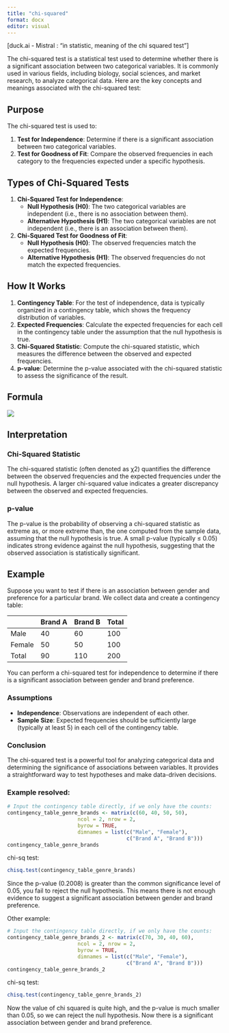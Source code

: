 ```yaml
---
title: "chi-squared"
format: docx
editor: visual
---
```


\[duck.ai - Mistral : "in statistic, meaning of the chi squared test"\]

The chi-squared test is a statistical test used to determine whether there is a significant association between two categorical variables. It is commonly used in various fields, including biology, social sciences, and market research, to analyze categorical data. Here are the key concepts and meanings associated with the chi-squared test:

## Purpose

The chi-squared test is used to:

1.  **Test for Independence**: Determine if there is a significant association between two categorical variables.
2.  **Test for Goodness of Fit**: Compare the observed frequencies in each category to the frequencies expected under a specific hypothesis.

## Types of Chi-Squared Tests

1.  **Chi-Squared Test for Independence**:
    -   **Null Hypothesis (H0)**: The two categorical variables are independent (i.e., there is no association between them).
    -   **Alternative Hypothesis (H1)**: The two categorical variables are not independent (i.e., there is an association between them).
2.  **Chi-Squared Test for Goodness of Fit**:
    -   **Null Hypothesis (H0)**: The observed frequencies match the expected frequencies.
    -   **Alternative Hypothesis (H1)**: The observed frequencies do not match the expected frequencies.

## How It Works

1.  **Contingency Table**: For the test of independence, data is typically organized in a contingency table, which shows the frequency distribution of variables.
2.  **Expected Frequencies**: Calculate the expected frequencies for each cell in the contingency table under the assumption that the null hypothesis is true.
3.  **Chi-Squared Statistic**: Compute the chi-squared statistic, which measures the difference between the observed and expected frequencies.
4.  **p-value**: Determine the p-value associated with the chi-squared statistic to assess the significance of the result.

## Formula

![](images/clipboard-1815652510.png)

## Interpretation

### Chi-Squared Statistic

The chi-squared statistic (often denoted as χ2) quantifies the difference between the observed frequencies and the expected frequencies under the null hypothesis. A larger chi-squared value indicates a greater discrepancy between the observed and expected frequencies.

### p-value

The p-value is the probability of observing a chi-squared statistic as extreme as, or more extreme than, the one computed from the sample data, assuming that the null hypothesis is true. A small p-value (typically ≤ 0.05) indicates strong evidence against the null hypothesis, suggesting that the observed association is statistically significant.

## Example

Suppose you want to test if there is an association between gender and preference for a particular brand. We collect data and create a contingency table:

|        | Brand A | Brand B | Total |
|--------|---------|---------|-------|
| Male   | 40      | 60      | 100   |
| Female | 50      | 50      | 100   |
| Total  | 90      | 110     | 200   |

You can perform a chi-squared test for independence to determine if there is a significant association between gender and brand preference.

### Assumptions

-   **Independence**: Observations are independent of each other.
-   **Sample Size**: Expected frequencies should be sufficiently large (typically at least 5) in each cell of the contingency table.

### Conclusion

The chi-squared test is a powerful tool for analyzing categorical data and determining the significance of associations between variables. It provides a straightforward way to test hypotheses and make data-driven decisions.

### Example resolved:

```r
# Input the contingency table directly, if we only have the counts:
contingency_table_genre_brands <- matrix(c(60, 40, 50, 50),
                       ncol = 2, nrow = 2,
                       byrow = TRUE,
                       dimnames = list(c("Male", "Female"),
                                       c("Brand A", "Brand B")))
contingency_table_genre_brands
```

chi-sq test:

```r
chisq.test(contingency_table_genre_brands)
```

Since the p-value (0.2008) is greater than the common significance level of 0.05, you fail to reject the null hypothesis. This means there is not enough evidence to suggest a significant association between gender and brand preference.

Other example:

```r
# Input the contingency table directly, if we only have the counts:
contingency_table_genre_brands_2 <- matrix(c(70, 30, 40, 60),
                       ncol = 2, nrow = 2,
                       byrow = TRUE,
                       dimnames = list(c("Male", "Female"),
                                       c("Brand A", "Brand B")))
contingency_table_genre_brands_2
```

chi-sq test:

```r
chisq.test(contingency_table_genre_brands_2)
```

Now the value of chi squared is quite high, and the p-value is much smaller than 0.05, so we can reject the null hypothesis. Now there is a significant association between gender and brand preference.
